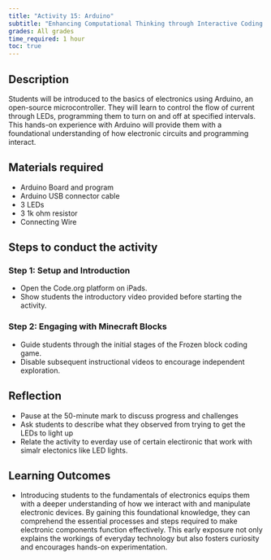 ```yaml
---
title: "Activity 15: Arduino"
subtitle: "Enhancing Computational Thinking through Interactive Coding Challenges."
grades: All grades
time_required: 1 hour
toc: true
---
```


## Description

Students will be introduced to the basics of electronics using Arduino, an open-source microcontroller. They will learn to control the flow of current through LEDs, programming them to turn on and off at specified intervals. This hands-on experience with Arduino will provide them with a foundational understanding of how electronic circuits and programming interact.

## Materials required

- Arduino Board and program
- Arduino USB connector cable
- 3 LEDs
- 3 1k ohm resistor
- Connecting Wire

## Steps to conduct the activity

### Step 1: Setup and Introduction

- Open the Code.org platform on iPads.
- Show students the introductory video provided before starting the activity.

### Step 2: Engaging with Minecraft Blocks

- Guide students through the initial stages of the Frozen block coding game.
- Disable subsequent instructional videos to encourage independent exploration.

## Reflection

- Pause at the 50-minute mark to discuss progress and challenges 
- Ask students to describe what they observed from trying to get the LEDs to light up 
- Relate the activity to everday use of certain electironic that work with simalr electonics like LED lights. 


## Learning Outcomes

- Introducing students to the fundamentals of electronics equips them with a deeper understanding of how we interact with and manipulate electronic devices. By gaining this foundational knowledge, they can comprehend the essential processes and steps required to make electronic components function effectively. This early exposure not only explains the workings of everyday technology but also fosters curiosity and encourages hands-on experimentation.
